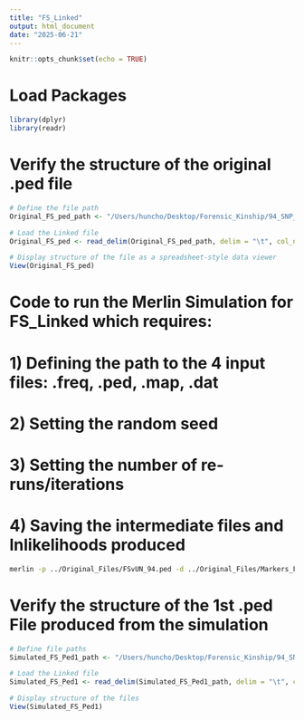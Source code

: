 ```yaml
---
title: "FS_Linked"
output: html_document
date: "2025-06-21"
---
```


```r
knitr::opts_chunk$set(echo = TRUE)
```

# Load Packages 

```r
library(dplyr)
library(readr)
```

# Verify the structure of the original .ped file

```r
# Define the file path
Original_FS_ped_path <- "/Users/huncho/Desktop/Forensic_Kinship/94_SNP_Simulation/FS_Simulation/Input_Files/FSvUN_94.ped"

# Load the Linked file
Original_FS_ped <- read_delim(Original_FS_ped_path, delim = "\t", col_names = FALSE)

# Display structure of the file as a spreadsheet-style data viewer 
View(Original_FS_ped)
```

# Code to run the Merlin Simulation for FS_Linked which requires: 
# 1) Defining the path to the 4 input files: .freq, .ped, .map, .dat
# 2) Setting the random seed
# 3) Setting the number of re-runs/iterations
# 4) Saving the intermediate files and lnlikelihoods produced

```bash
merlin -p ../Original_Files/FSvUN_94.ped -d ../Original_Files/Markers_ForenSeq_SNP.dat -m ../Original_Files/Linked_ForenSeqSNP.map -f ../Original_Files/WBFreq_94_SNPs_FamLink.freq -r 3898 --simulate --reruns 50000 --likelihood --information --markerNames --quiet --save --prefix FS_Linked/FS_Linked > likelihoods_FS_Linked_summary.txt
```

# Verify the structure of the 1st .ped File produced from the simulation

```r
# Define file paths
Simulated_FS_Ped1_path <- "/Users/huncho/Desktop/Forensic_Kinship/94_SNP_Simulation/FS_Simulation/FS_Linked/merlin-00003898-00001-replicate.ped"

# Load the Linked file
Simulated_FS_Ped1 <- read_delim(Simulated_FS_Ped1_path, delim = "\t", col_names = FALSE)

# Display structure of the files
View(Simulated_FS_Ped1)
```